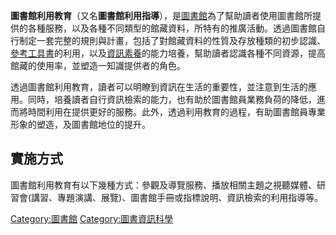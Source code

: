 {{Unreferenced |time=2008-04-28T20:16:18+00:00 }}

'''圖書館利用教育'''（又名'''圖書館利用指導'''），是[[圖書館|圖書館]]為了幫助讀者使用圖書館所提供的各種服務，以及各種不同類型的館藏資料，所特有的推廣活動。透過圖書館自行制定一套完整的規則與計畫，包括了對館藏資料的性質及存放種類的初步認識、[[參考工具書|參考工具書]]的利用，以及[[資訊素養|資訊素養]]的能力培養，幫助讀者認識各種不同資源，提高館藏的使用率，並塑造一知識提供者的角色。

透過圖書館利用教育，讀者可以明瞭到資訊在生活的重要性，並注意到生活的應用。同時，培養讀者自行資訊檢索的能力，也有助於圖書館員業務負荷的降低，進而將時間利用在提供更好的服務。此外，透過利用教育的過程，有助圖書館員專業形象的塑造，及圖書館地位的提升。

==實施方式==
圖書館利用教育有以下幾種方式：參觀及導覽服務、播放相關主題之視聽媒體、研習會(講習、專題演講、展覽)、圖書館手冊或指標說明、資訊檢索的利用指導等。
{{Library science-stub}}
[[Category:圖書館|Category:圖書館]]
[[Category:圖書資訊科學|Category:圖書資訊科學]]
